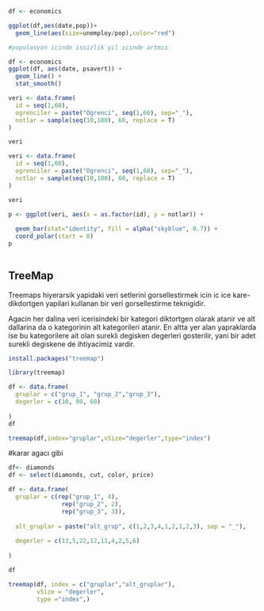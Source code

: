 ```r
df <- economics

ggplot(df,aes(date,pop))+
  geom_line(aes(size=unemploy/pop),color="red")

#populasyon icinde issizlik yıl ıcınde artmıs

```

```r
df <- economics
ggplot(df, aes(date, psavert)) +
  geom_line() +
  stat_smooth()
```
```r
veri <- data.frame(
  id = seq(1,60),
  ogrenciler = paste("Ogrenci", seq(1,60), sep="_"),
  notlar = sample(seq(10,100), 60, replace = T)
)

veri
```
```r
veri <- data.frame(
  id = seq(1,60),
  ogrenciler = paste("Ogrenci", seq(1,60), sep="_"),
  notlar = sample(seq(10,100), 60, replace = T)
)

veri
```


```r
p <- ggplot(veri, aes(x = as.factor(id), y = notlar)) +       
  
  geom_bar(stat="identity", fill = alpha("skyblue", 0.7)) + 
  coord_polar(start = 0) 
p
  
```

## TreeMap

Treemaps hiyerarsik yapidaki veri setlerini gorsellestirmek icin ic ice kare-dikdortgen yapilari kullanan bir veri gorsellestirme teknigidir.

Agacin her dalina veri icerisindeki bir kategori diktortgen olarak atanir ve alt dallarina da o kategorinin alt kategorileri atanir. En altta yer alan yapraklarda ise bu kategorilere ait olan surekli degisken degerleri gosterilir, yani bir adet surekli degiskene de ihtiyacimiz vardir.

```r
install.packages("treemap")
```
```r

library(treemap)

df <- data.frame(
  gruplar = c("grup_1", "grup_2","grup_3"),
  degerler = c(10, 90, 60)
  
)
df
```
```r
treemap(df,index="gruplar",vSize="degerler",type="index")
```

#karar agacı gibi
```r
df<- diamonds
df <- select(diamonds, cut, color, price)

df <- data.frame(
  gruplar = c(rep("grup_1", 4),
               rep("grup_2", 2),
               rep("grup_3", 3)),
  
  alt_gruplar = paste("alt_grup", c(1,2,3,4,1,2,1,2,3), sep = "_"),
  
  degerler = c(13,5,22,12,11,4,2,5,6)
  
)

df
```
```r
treemap(df, index = c("gruplar","alt_gruplar"), 
        vSize = "degerler", 
        type ="index",)
```


